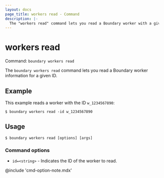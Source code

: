```yaml
---
layout: docs
page_title: workers read - Command
description: |-
  The "workers read" command lets you read a Boundary worker with a given ID.
---
```


# workers read

Command: `boundary workers read`

The `boundary workers read` command lets you read a Boundary worker information for a given ID.

## Example

This example reads a worker with the ID `w_1234567890`:

```shell-session
$ boundary workers read -id w_1234567890
```

## Usage

<CodeBlockConfig hideClipboard>

```shell-session
$ boundary workers read [options] [args]
```

</CodeBlockConfig>

### Command options

- `id=<string>` - Indicates the ID of the worker to read.

@include 'cmd-option-note.mdx'